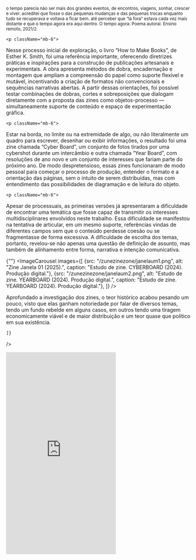 
<div className="space-y-8">
  <div className="prose prose-lg max-w-none">
       <p className="mb-6">
<sub> o tempo    
parecia não ser mais  
dos grandes eventos,   
de encontros, viagens,  
sonhar, crescer e viver.  
acreditei que fosse  
o das pequenas mudanças   
e das pequenas trocas   
enquanto tudo se recuperava  
e voltava a ficar bem.  
até perceber que  
“lá fora”  
estava cada vez  
mais distante  
e que  
o tempo agora  
era aqui dentro.  
O tempo agora. Poema autoral.  
Ensino remoto, 2021/2. </sub>
</p>

    <p className="mb-6">
Nesse processo inicial de exploração, o livro “How to Make Books”, de Esther K. Smith, foi uma referência importante, oferecendo diretrizes práticas e inspirações para a construção de publicações artesanais e experimentais. A obra apresenta métodos de dobra, encadernação e montagem que ampliam a compreensão do papel como suporte flexível e mutável, incentivando a criação de formatos não convencionais e sequências narrativas abertas. A partir dessas orientações, foi possível testar combinações de dobras, cortes e sobreposições que dialogam diretamente com a proposta das zines como objetos-processo — simultaneamente suporte de conteúdo e espaço de experimentação gráfica.
</p>


    <p className="mb-6">
Estar na borda, no limite ou na extremidade de algo, ou não literalmente um quadro para escrever, desenhar ou exibir informações, o resultado foi uma zine chamada “Cyber Board”, um conjunto de fotos tirados por uma cybershot durante um intercâmbio e outra chamada “Year Board”, com resoluções de ano novo e um conjunto de interesses que fariam parte do próximo ano. De modo despretensioso, essas zines funcionaram de modo pessoal para começar o processo de produção, entender o formato e a orientação das páginas, sem o intuito de serem distribuídas, mas com entendimento das possibilidades de diagramação e de leitura do objeto.
</p>

    <p className="mb-6">
Apesar de processuais, as primeiras versões já apresentaram a dificuldade de encontrar uma temática que fosse capaz de transmitir os interesses multidisciplinares envolvidos neste trabalho. Essa dificuldade se manifestou na tentativa de articular, em um mesmo suporte, referências vindas de diferentes campos sem que o conteúdo perdesse coesão ou se fragmentasse de forma excessiva. A dificuldade de escolha dos temas, portanto, revelou-se não apenas uma questão de definição de assunto, mas também de alinhamento entre forma, narrativa e intenção comunicativa. 
</p>
  </div>


 {""}
  <ImageCarousel
    images={[
        {src: "/zunezinezone/janelaum1.png", alt: "Zine Janela 01 (2025).", caption: "Estudo de zine. CYBERBOARD (2024). Produção digital."},
        {src: "/zunezinezone/janelaum2.png", alt: "Estudo de zine. YEARBOARD (2024). Produção digital.", caption: "Estudo de zine. YEARBOARD (2024). Produção digital."},
    ]}
  />


</div>


<div className="space-y-8">
  <div className="prose prose-lg max-w-none">
Aprofundado a investigação dos zines, o teor histórico acabou pesando um pouco, visto que elas ganham notoriedade por falar de diversos temas, tendo um fundo rebelde em alguns casos, em outros tendo uma tiragem economicamente viável e de maior distribuição e um teor quase que político em sua existência.
  </div>

    ]}
  />

  <iframe className="w-full" height="550" src="https://www.youtube.com/embed/Oth5LQd_s5s?si=GSP5dzMwOKxvhtWH" title="YouTube video player" frameborder="0" allow="accelerometer; autoplay; clipboard-write; encrypted-media; gyroscope; picture-in-picture; web-share" referrerpolicy="strict-origin-when-cross-origin" allowfullscreen></iframe>

</div>

